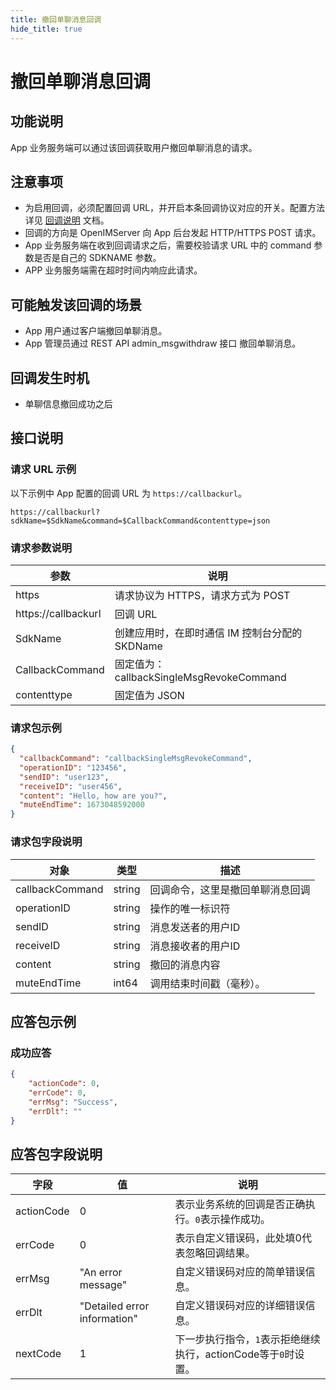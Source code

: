 ```yaml
---
title: 撤回单聊消息回调
hide_title: true
---
```


# 撤回单聊消息回调

## 功能说明
App 业务服务端可以通过该回调获取用户撤回单聊消息的请求。

## 注意事项
- 为启用回调，必须配置回调 URL，并开启本条回调协议对应的开关。配置方法详见 [回调说明](../introduction) 文档。
- 回调的方向是 OpenIMServer 向 App 后台发起 HTTP/HTTPS POST 请求。
- App 业务服务端在收到回调请求之后，需要校验请求 URL 中的 command 参数是否是自己的 SDKNAME 参数。
- APP 业务服务端需在超时时间内响应此请求。

## 可能触发该回调的场景
- App 用户通过客户端撤回单聊消息。
- App 管理员通过 REST API admin_msgwithdraw 接口 撤回单聊消息。


## 回调发生时机
- 单聊信息撤回成功之后

## 接口说明

### 请求 URL 示例
以下示例中 App 配置的回调 URL 为 `https://callbackurl`。
```plaintext
https://callbackurl?sdkName=$SdkName&command=$CallbackCommand&contenttype=json
```

### 请求参数说明

| 参数                 | 说明                                                   |
|-------------------- |------------------------------------------------------ |
| https               | 请求协议为 HTTPS，请求方式为 POST                      |
| https://callbackurl | 回调 URL                                               |
| SdkName             | 创建应用时，在即时通信 IM 控制台分配的 SKDName                                               |
| CallbackCommand     | 固定值为：callbackSingleMsgRevokeCommand                 |
| contenttype         | 固定值为 JSON                |

### 请求包示例
```json
{
  "callbackCommand": "callbackSingleMsgRevokeCommand",
  "operationID": "123456",
  "sendID": "user123",
  "receiveID": "user456",
  "content": "Hello, how are you?",
  "muteEndTime": 1673048592000
}
```

### 请求包字段说明

| 对象             | 类型   | 描述                                               |
|-----------------|--------|----------------------------------------------------|
| callbackCommand | string | 回调命令，这里是撤回单聊消息回调                  |
| operationID     | string | 操作的唯一标识符                                     |
| sendID          | string | 消息发送者的用户ID                                     |
| receiveID       | string | 消息接收者的用户ID                                     |
| content         | string | 撤回的消息内容                                         |
| muteEndTime     | int64  | 调用结束时间戳（毫秒）。       |


## 应答包示例

### 成功应答

```json
{
    "actionCode": 0,
    "errCode": 0,
    "errMsg": "Success",
    "errDlt": ""
}
```



## 应答包字段说明
| 字段         | 值                           | 说明                                       |
|-------------|------------------------------|------------------------------------------|
| actionCode  | 0                            | 表示业务系统的回调是否正确执行。`0`表示操作成功。     |
| errCode     | 0                            | 表示自定义错误码，此处填0代表忽略回调结果。|
| errMsg      | "An error message"           | 自定义错误码对应的简单错误信息。|
| errDlt      | "Detailed error information" | 自定义错误码对应的详细错误信息。|
| nextCode    | 1                            | 下一步执行指令，`1`表示拒绝继续执行，actionCode等于`0`时设置。|


